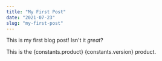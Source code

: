 ```yaml
---
title: "My First Post"
date: "2021-07-23"
slug: "my-first-post"
---
```



This is my first blog post! Isn't it *great*?

<Snippet1 color="green" />

This is the {constants.product} {constants.version} product.
